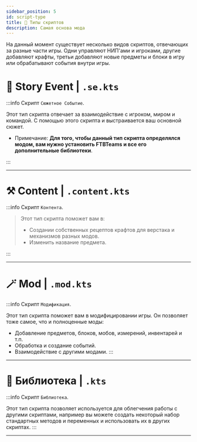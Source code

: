 ```yaml
---
sidebar_position: 5
id: script-type
title: 🧾 Типы скриптов
description: Самая основа мода
---
```


На данный момент существует несколько видов скриптов, отвечающих за разные части игры. Одни управляют НИП'ами и игроками, другие добавляют крафты, третьи добавляют новые предметы и блоки в игру или обрабатывают события внутри игры.

# 📓 Story Event | `.se.kts`

:::info Скрипт `Cюжетное Событие`.

Этот тип скрипта отвечает за взаимодействие с игроком, миром и командой. С помощью этого скрипта и выстраивается ваш основной сюжет.
- Примечание: __**Для того, чтобы данный тип скрипта определялся модом, вам нужно установить FTBTeams и все его дополнительные библиотеки**__.

:::
> 
---

# ⚒️ Content | `.content.kts`

:::info Скрипт `Контента`.

> Этот тип скрипта поможет вам в:  
> - Создании собственных рецептов крафтов для верстака и механизмов разных модов.
> - Изменить название предмета.

:::

---

# 🪄 Mod | `.mod.kts`

:::info Скрипт `Модификация`.

Этот тип скрипта поможет вам в модифицировании игры. Он позволяет тоже самое, что и полноценные моды:
- Добавление предметов, блоков, мобов, измерений, инвентарей и т.п.
- Обработка и создание событий.
- Взаимодействие с другими модами.
:::

---

# 📖 Библиотека | `.kts`

:::info Скрипт `Библиотека`.

Этот тип скрипта позволяет используется для облегчения работы с другими скриптами, например вы можете создать некоторый набор стандартных методов и переменных и использовать их в других скриптах.
:::

---